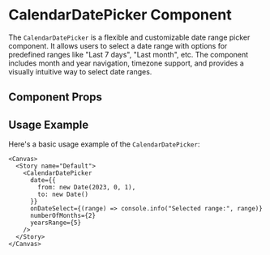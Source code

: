 

<Meta of={CalendarDatePicker} />

# CalendarDatePicker Component

The `CalendarDatePicker` is a flexible and customizable date range picker component. It allows users to select a date range with options for predefined ranges like "Last 7 days", "Last month", etc. The component includes month and year navigation, timezone support, and provides a visually intuitive way to select date ranges.

## Component Props

<Canvas of={CalendarDatePicker} />

<Controls />

## Usage Example

Here's a basic usage example of the `CalendarDatePicker`:

```tsx
<Canvas>
  <Story name="Default">
    <CalendarDatePicker 
      date={{
        from: new Date(2023, 0, 1),
        to: new Date()
      }}
      onDateSelect={(range) => console.info("Selected range:", range)}
      numberOfMonths={2}
      yearsRange={5}
    />
  </Story>
</Canvas>
``` 